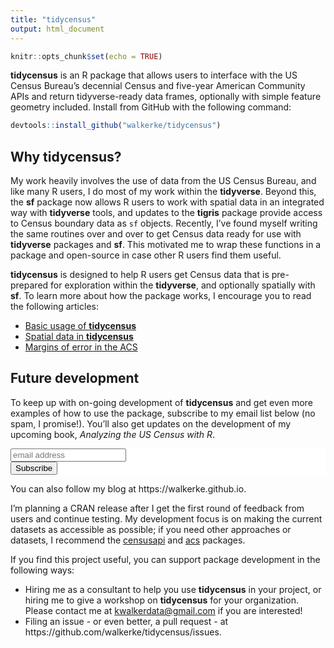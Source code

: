 ```yaml
---
title: "tidycensus"
output: html_document
---
```


```r
knitr::opts_chunk$set(echo = TRUE)
```

__tidycensus__ is an R package that allows users to interface with the US Census Bureau's decennial Census and five-year American Community APIs and return tidyverse-ready data frames, optionally with simple feature geometry included.  Install from GitHub with the following command: 

```r
devtools::install_github("walkerke/tidycensus")
```

## Why tidycensus? 

My work heavily involves the use of data from the US Census Bureau, and like many R users, I do most of my work within the __tidyverse__.  Beyond this, the __sf__ package now allows R users to work with spatial data in an integrated way with __tidyverse__ tools, and updates to the __tigris__ package provide access to Census boundary data as `sf` objects.  Recently, I've found myself writing the same routines over and over to get Census data ready for use with __tidyverse__ packages and __sf__.  This motivated me to wrap these functions in a package and open-source in case other R users find them useful.  

__tidycensus__ is designed to help R users get Census data that is pre-prepared for exploration within the __tidyverse__, and optionally spatially with __sf__.  To learn more about how the package works, I encourage you to read the following articles: 

* [Basic usage of __tidycensus__](articles/basic-usage.html)
* [Spatial data in __tidycensus__](articles/spatial-data.html)
* [Margins of error in the ACS](articles/margins-of-error.html)

## Future development

To keep up with on-going development of __tidycensus__ and get even more examples of how to use the package, subscribe to my email list below (no spam, I promise!).  You'll also get updates on the development of my upcoming book, _Analyzing the US Census with R_.  

<!-- Begin MailChimp Signup Form -->
<link href="//cdn-images.mailchimp.com/embedcode/slim-10_7.css" rel="stylesheet" type="text/css">
<style type="text/css">
#mc_embed_signup{background:#fff; clear:left; font:14px Helvetica,Arial,sans-serif; }
/* Add your own MailChimp form style overrides in your site stylesheet or in this style block.
We recommend moving this block and the preceding CSS link to the HEAD of your HTML file. */
</style>
<div id="mc_embed_signup">
<form action="//github.us15.list-manage.com/subscribe/post?u=1829a68a5eda3d301119fdcd6&amp;id=c4a53d2961" method="post" id="mc-embedded-subscribe-form" name="mc-embedded-subscribe-form" class="validate" target="_blank" novalidate>
<div id="mc_embed_signup_scroll">

<input type="email" value="" name="EMAIL" class="email" id="mce-EMAIL" placeholder="email address" required>
<!-- real people should not fill this in and expect good things - do not remove this or risk form bot signups-->
<div style="position: absolute; left: -5000px;" aria-hidden="true"><input type="text" name="b_1829a68a5eda3d301119fdcd6_c4a53d2961" tabindex="-1" value=""></div>
<div class="clear"><input type="submit" value="Subscribe" name="subscribe" id="mc-embedded-subscribe" class="button"></div>
</div>
</form>
</div>

<!--End mc_embed_signup-->

You can also follow my blog at https://walkerke.github.io.  

I'm planning a CRAN release after I get the first round of feedback from users and continue testing.  My development focus is on making the current datasets as accessible as possible; if you need other approaches or datasets, I recommend the [censusapi](https://github.com/hrecht/censusapi) and [acs](https://cran.r-project.org/web/packages/acs/index.html) packages.

If you find this project useful, you can support package development in the following ways: 

* Hiring me as a consultant to help you use __tidycensus__ in your project, or hiring me to give a workshop on __tidycensus__ for your organization.  Please contact me at <kwalkerdata@gmail.com> if you are interested!
* Filing an issue - or even better, a pull request - at https://github.com/walkerke/tidycensus/issues.  


